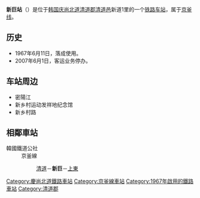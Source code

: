 {{朝鮮半島車站資訊
|公司色 = {{韓國鐵道路線色|KR}}
|文字色 = 
|站名 = 新巨站<br />{{lang|en|Singeo}}
|圖片 =Korail0singeo.jpg
|pxl = 
|圖片說明 =车站站台
|車站編號 =
|前一站 = [[清道站|清道]]
|前一站距離 =5.6
|後一站距離 =4.8
|後一站 = [[上东站|上东]]
|所屬路線 = [[京釜线|京釜线]]
|距離 = 367.4
|起點站 = [[首尔站|首尔]]
|諺文 = 신거역
|朝鮮漢字 = 新巨驛
|文觀部式 =Sin'geo-yeok 
|馬-賴式 = Shin'gŏ-yŏk
|副站名 = 
|停站路線數 =
|所屬公司 = [[韩国铁道公社|韩国铁道公社]]
|所在地 =[[慶尚北道|慶尚北道]][[清道郡|清道郡]][[清道邑|清道邑]]新道1里63
|車站構造 = 地面车站
|月台配置 = 2面2线
|啟用年月日 =1967年6月11日
|廢站年月日 = 
|上下車人次 =
|統計年度 =
|轉車 = 
|備註 = 
|全寬備註 = 
}}

'''新巨站'''（{{kor|諺=신거역|漢=新巨驛|羅=Sin'geo yeok|f=y}}）是位于[[韩国|韩国]][[庆尚北道|庆尚北道]][[清道郡|清道郡]][[清道邑|清道邑]]新道1里的一个[[铁路车站|铁路车站]]，属于[[京釜线|京釜线]]。

== 历史 ==
*1967年6月11日，落成使用。
*2007年6月1日，客运业务停办。

== 车站周边 ==
*密陽江
*新乡村运动发祥地纪念馆
*新乡村路

== 相鄰車站 ==
;韓國鐵道公社
:京釜線
::[[清道站|清道]]－'''新巨'''－[[上東站|上東]]

{{京釜线}}
{{DEFAULTSORT:Singeo}}
[[Category:慶尚北道鐵路車站|Category:慶尚北道鐵路車站]]
[[Category:京釜線車站|Category:京釜線車站]]
[[Category:1967年啟用的鐵路車站|Category:1967年啟用的鐵路車站]]
[[Category:清道郡|Category:清道郡]]